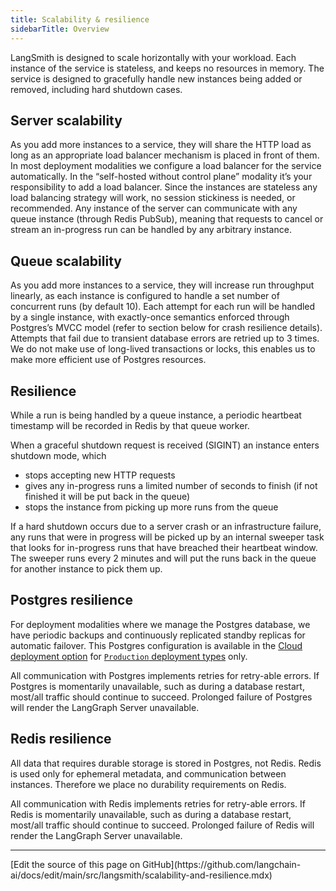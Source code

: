 ```yaml
---
title: Scalability & resilience
sidebarTitle: Overview
---
```


LangSmith is designed to scale horizontally with your workload. Each instance of the service is stateless, and keeps no resources in memory. The service is designed to gracefully handle new instances being added or removed, including hard shutdown cases.

## Server scalability

As you add more instances to a service, they will share the HTTP load as long as an appropriate load balancer mechanism is placed in front of them. In most deployment modalities we configure a load balancer for the service automatically. In the “self-hosted without control plane” modality it’s your responsibility to add a load balancer. Since the instances are stateless any load balancing strategy will work, no session stickiness is needed, or recommended. Any instance of the server can communicate with any queue instance (through Redis PubSub), meaning that requests to cancel or stream an in-progress run can be handled by any arbitrary instance.

## Queue scalability

As you add more instances to a service, they will increase run throughput linearly, as each instance is configured to handle a set number of concurrent runs (by default 10). Each attempt for each run will be handled by a single instance, with exactly-once semantics enforced through Postgres’s MVCC model (refer to section below for crash resilience details). Attempts that fail due to transient database errors are retried up to 3 times. We do not make use of long-lived transactions or locks, this enables us to make more efficient use of Postgres resources.

## Resilience

While a run is being handled by a queue instance, a periodic heartbeat timestamp will be recorded in Redis by that queue worker.

When a graceful shutdown request is received (SIGINT) an instance enters shutdown mode, which

* stops accepting new HTTP requests
* gives any in-progress runs a limited number of seconds to finish (if not finished it will be put back in the queue)
* stops the instance from picking up more runs from the queue

If a hard shutdown occurs due to a server crash or an infrastructure failure, any runs that were in progress will be picked up by an internal sweeper task that looks for in-progress runs that have breached their heartbeat window. The sweeper runs every 2 minutes and will put the runs back in the queue for another instance to pick them up.

## Postgres resilience

For deployment modalities where we manage the Postgres database, we have periodic backups and continuously replicated standby replicas for automatic failover. This Postgres configuration is available in the [Cloud deployment option](/langsmith/cloud) for [`Production` deployment types](/langsmith/control-plane#deployment-types) only.

All communication with Postgres implements retries for retry-able errors. If Postgres is momentarily unavailable, such as during a database restart, most/all traffic should continue to succeed. Prolonged failure of Postgres will render the LangGraph Server unavailable.

## Redis resilience

All data that requires durable storage is stored in Postgres, not Redis. Redis is used only for ephemeral metadata, and communication between instances. Therefore we place no durability requirements on Redis.

All communication with Redis implements retries for retry-able errors. If Redis is momentarily unavailable, such as during a database restart, most/all traffic should continue to succeed. Prolonged failure of Redis will render the LangGraph Server unavailable.

---

<Callout icon="pen-to-square" iconType="regular">
  [Edit the source of this page on GitHub](https://github.com/langchain-ai/docs/edit/main/src/langsmith/scalability-and-resilience.mdx)
</Callout>

